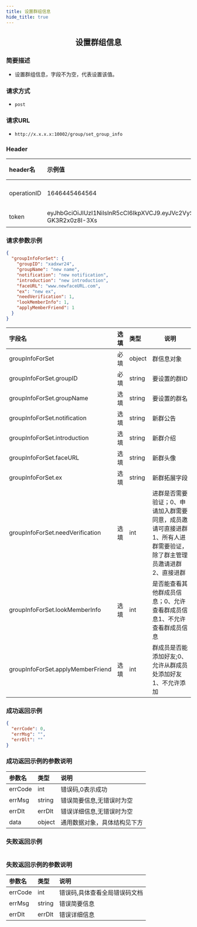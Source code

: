 ```yaml
---
title: 设置群组信息
hide_title: true
---
```


<center>

## 设置群组信息

</center>

### 简要描述
- 设置群组信息，字段不为空，代表设置该值。
### 请求方式
- `post` 
### 请求URL
- `http://x.x.x.x:10002/group/set_group_info` 


### Header
|header名|示例值|选填|类型|说明|
|:----    |:-------    |:--- |---|------      |
|operationID|1646445464564|必填|string|operationID用于全局链路追踪|
|token|eyJhbGciOiJIUzI1NiIsInR5cCI6IkpXVCJ9.eyJVc2VySUQiOiJvcGVuSU02NTQzMjEiLCJQbGF0Zm9ybUlEIjowLCJleHAiOjE2OTY0OTE4NTAsIm5iZiI6MTY4ODcxNTU1MCwiaWF0IjoxNjg4NzE1ODUwfQ.Mfhg3OiRtJY48rZbKWecNeydnHWW-GK3R2x0z8I-3Xs|必填|string|管理员token|


### 请求参数示例


```json
{
  "groupInfoForSet": {
    "groupID": "xadxwr24",
    "groupName": "new name",
    "notification": "new notification",
    "introduction": "new introduction",
    "faceURL": "www.newfaceURL.com",
    "ex": "new ex",
    "needVerification": 1,
    "lookMemberInfo": 1,
    "applyMemberFriend": 1
  }
}
```
|字段名|选填|类型|说明|
|:----    |:-------    |:--- |---|
|groupInfoForSet|必填|object|群信息对象|
|groupInfoForSet.groupID|必填|string|要设置的群ID|
|groupInfoForSet.groupName|选填|string|要设置的群名|
|groupInfoForSet.notification|选填|string|新群公告|
|groupInfoForSet.introduction|选填|string|新群介绍|
|groupInfoForSet.faceURL|选填|string|新群头像|
|groupInfoForSet.ex|选填|string|新群拓展字段|
|groupInfoForSet.needVerification|选填|int|进群是否需要验证；0、申请加入群需要同意，成员邀请可直接进群1、所有人进群需要验证，除了群主管理员邀请进群2、直接进群|
|groupInfoForSet.lookMemberInfo|选填|int|是否能查看其他群成员信息；0、允许查看群成员信息1、不允许查看群成员信息|
|groupInfoForSet.applyMemberFriend|选填|int|群成员是否能添加好友;0、允许从群成员处添加好友1、不允许添加|
### 成功返回示例


```json
{
  "errCode": 0,
  "errMsg": "",
  "errDlt": ""
}
```
### 成功返回示例的参数说明


|参数名|类型|说明|
|:----    |:-------    |:--- |
|errCode|int|错误码,0表示成功|
|errMsg|string|错误简要信息,无错误时为空|
|errDlt|errDlt|错误详细信息,无错误时为空|
|data|object|通用数据对象，具体结构见下方|
### 失败返回示例


```json

```
### 失败返回示例的参数说明


|参数名|类型|说明|
|:----    |:-------    |:--- |
|errCode|int|错误码,具体查看全局错误码文档|
|errMsg|string|错误简要信息|
|errDlt|errDlt|错误详细信息|
